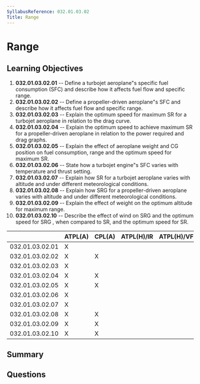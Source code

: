 ```yaml
---
SyllabusReference: 032.01.03.02
Title: Range
---
```


# Range

## Learning Objectives

1.  **032.01.03.02.01** -- Define a turbojet aeroplane"s specific fuel
    consumption (SFC) and describe how it affects fuel flow and specific range.
2.  **032.01.03.02.02** -- Define a propeller-driven aeroplane"s SFC and describe
    how it affects fuel flow and specific range.
3.  **032.01.03.02.03** -- Explain the optimum speed for maximum SR for a
    turbojet aeroplane in relation to the drag curve.
4.  **032.01.03.02.04** -- Explain the optimum speed to achieve maximum SR for a
    propeller-driven aeroplane in relation to the power required and drag graphs.
5.  **032.01.03.02.05** -- Explain the effect of aeroplane weight and CG position
    on fuel consumption, range and the optimum speed for maximum SR.
6.  **032.01.03.02.06** -- State how a turbojet engine"s SFC varies with
    temperature and thrust setting.
7.  **032.01.03.02.07** -- Explain how SR for a turbojet aeroplane varies with
    altitude and under different meteorological conditions.
8.  **032.01.03.02.08** -- Explain how SRG for a propeller-driven aeroplane
    varies with altitude and under different meteorological conditions.
9.  **032.01.03.02.09** -- Explain the effect of weight on the optimum altitude
    for maximum range.
10. **032.01.03.02.10** -- Describe the effect of wind on SRG and the optimum
    speed for SRG , when compared to SR, and the optimum speed for SR.

|                 | ATPL(A) | CPL(A) | ATPL(H)/IR | ATPL(H)/VFR | CPL(H) | IR | CBIR(A) |
| --------------- | ------- | ------ | ---------- | ----------- | ------ | -- | ------- |
| 032.01.03.02.01 | X       |        |            |             |        |    |         |
| 032.01.03.02.02 | X       | X      |            |             |        |    |         |
| 032.01.03.02.03 | X       |        |            |             |        |    |         |
| 032.01.03.02.04 | X       | X      |            |             |        |    |         |
| 032.01.03.02.05 | X       | X      |            |             |        |    |         |
| 032.01.03.02.06 | X       |        |            |             |        |    |         |
| 032.01.03.02.07 | X       |        |            |             |        |    |         |
| 032.01.03.02.08 | X       | X      |            |             |        |    |         |
| 032.01.03.02.09 | X       | X      |            |             |        |    |         |
| 032.01.03.02.10 | X       | X      |            |             |        |    |         |

## Summary

## Questions
